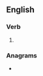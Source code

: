 ==English==

===Verb===
{{head|en|verb form}}

# {{en-past of|drawbore}}

===Anagrams===
* {{anagrams|en|a=abddeorrw|wardrobed}}
